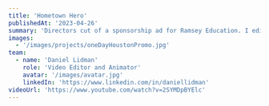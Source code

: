 ---
title: 'Hometown Hero'
publishedAt: '2023-04-26'
summary: 'Directors cut of a sponsorship ad for Ramsey Education. I edited and colored this project in 2023.'
images:
  - '/images/projects/oneDayHoustonPromo.jpg'
team:
  - name: 'Daniel Lidman'
    role: 'Video Editor and Animator'
    avatar: '/images/avatar.jpg'
    linkedIn: 'https://www.linkedin.com/in/daniellidman'
videoUrl: 'https://www.youtube.com/watch?v=2SYMDpBYElc'
---
